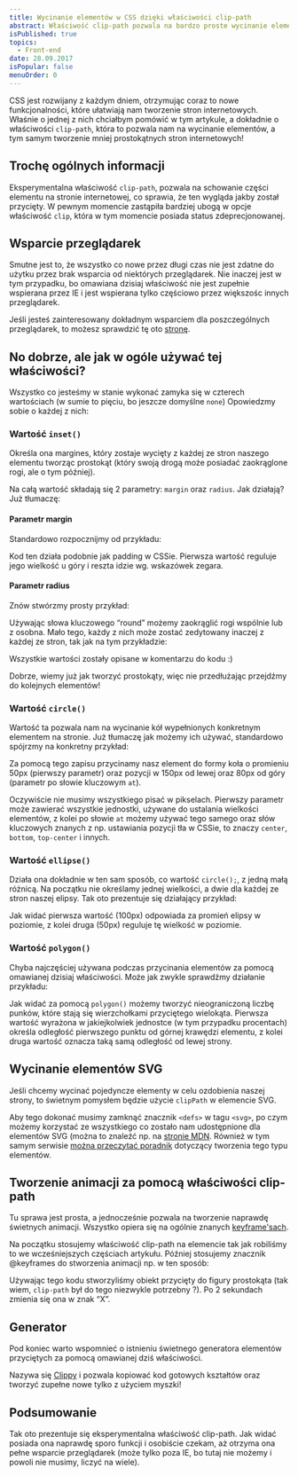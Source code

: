 ```yaml
---
title: Wycinanie elementów w CSS dzięki właściwości clip-path
abstract: Właściwość clip-path pozwala na bardzo proste wycinanie elementów strony internetowej w CSS za pomocą czterech prostych wartości.
isPublished: true
topics:
  - Front-end
date: 28.09.2017
isPopular: false
menuOrder: 0
---
```


CSS jest rozwijany z każdym dniem, otrzymując coraz to nowe funkcjonalności, które ułatwiają nam tworzenie stron internetowych. Właśnie o jednej z nich chciałbym pomówić w tym artykule, a dokładnie o właściwości `clip-path`, która to pozwala nam na wycinanie elementów, a tym samym tworzenie mniej prostokątnych stron internetowych!

## Trochę ogólnych informacji

Eksperymentalna właściwość `clip-path`, pozwala na schowanie części elementu na stronie internetowej, co sprawia, że ten wygląda jakby został przycięty. W pewnym momencie zastąpiła bardziej ubogą w opcje właściwość `clip`, która w tym momencie posiada status zdeprecjonowanej.

## Wsparcie przeglądarek

Smutne jest to, że wszystko co nowe przez długi czas nie jest zdatne do użytku przez brak wsparcia od niektórych przeglądarek. Nie inaczej jest w tym przypadku, bo omawiana dzisiaj właściwość nie jest zupełnie wspierana przez IE i jest wspierana tylko częściowo przez większośc innych przeglądarek.

Jeśli jesteś zainteresowany dokładnym wsparciem dla poszczególnych przeglądarek, to możesz sprawdzić tę oto [stronę](http://caniuse.com/#search=clip-path).

## No dobrze, ale jak w ogóle używać tej właściwości?

Wszystko co jesteśmy w stanie wykonać zamyka się w czterech wartościach (w sumie to pięciu, bo jeszcze domyślne `none`) Opowiedzmy sobie o każdej z nich:

### Wartość `inset()`

Określa ona margines, który zostaje wycięty z każdej ze stron naszego elementu tworząc prostokąt (który swoją drogą może posiadać zaokrąglone rogi, ale o tym później).

Na całą wartość składają się 2 parametry: `margin` oraz `radius`. Jak działają? Już tłumaczę:

#### Parametr margin

Standardowo rozpocznijmy od przykładu:


<CodePenIframe id="XedMQL" title="inset() #1" />

Kod ten działa podobnie jak padding w CSSie. Pierwsza wartość reguluje jego wielkość u góry i reszta idzie wg. wskazówek zegara.

#### Parametr radius

Znów stwórzmy prosty przykład:

<CodePenIframe id="JrXNyR" title="inset() #2" />

Używając słowa kluczowego “round” możemy zaokrąglić rogi wspólnie lub z osobna. Mało tego, każdy z nich może zostać zedytowany inaczej z każdej ze stron, tak jak na tym przykładzie:

<CodePenIframe id="QqNvqo" title="inset() #3" />

Wszystkie wartości zostały opisane w komentarzu do kodu :)

Dobrze, wiemy już jak tworzyć prostokąty, więc nie przedłużając przejdźmy do kolejnych elementów!

### Wartość `circle()`

Wartość ta pozwala nam na wycinanie kół wypełnionych konkretnym elementem na stronie. Już tłumaczę jak możemy ich używać, standardowo spójrzmy na konkretny przykład:

<CodePenIframe id="boBXJE" title="circle()" />

Za pomocą tego zapisu przycinamy nasz element do formy koła o promieniu 50px (pierwszy parametr) oraz pozycji w 150px od lewej oraz 80px od góry (parametr po słowie kluczowym `at`).

Oczywiście nie musimy wszystkiego pisać w pikselach. Pierwszy parametr może zawierać wszystkie jednostki, używane do ustalania wielkości elementów, z kolei po słowie `at` możemy używać tego samego oraz słów kluczowych znanych z np. ustawiania pozycji tła w CSSie, to znaczy `center`, `bottom`, `top-center` i innych.

### Wartość `ellipse()`

Działa ona dokładnie w ten sam sposób, co wartość `circle();`, z jedną małą różnicą. Na początku nie określamy jednej wielkości, a dwie dla każdej ze stron naszej elipsy. Tak oto prezentuje się działający przykład:

<CodePenIframe id="VMaxBv" title="ellipse()" />

Jak widać pierwsza wartość (100px) odpowiada za promień elipsy w poziomie, z kolei druga (50px) reguluje tę wielkość w poziomie.

### Wartość `polygon()`

Chyba najczęściej używana podczas przycinania elementów za pomocą omawianej dzisiaj właściwości. Może jak zwykle sprawdźmy działanie przykładu:

<CodePenIframe id="eGZRZg" title="polygon()" />

Jak widać za pomocą `polygon()` możemy tworzyć nieograniczoną liczbę punków, które stają się wierzchołkami przyciętego wielokąta. Pierwsza wartość wyrażona w jakiejkolwiek jednostce (w tym przypadku procentach) określa odległość pierwszego punktu od górnej krawędzi elementu, z kolei druga wartość oznacza taką samą odległość od lewej strony.

## Wycinanie elementów SVG

Jeśli chcemy wycinać pojedyncze elementy w celu ozdobienia naszej strony, to świetnym pomysłem będzie użycie `clipPath` w elemencie SVG.

Aby tego dokonać musimy zamknąć znacznik `<defs>` w tagu `<svg>`, po czym możemy korzystać ze wszystkiego co zostało nam udostępnione dla elementów SVG (można to znaleźć np. na [stronie MDN](https://developer.mozilla.org/en-US/docs/Web/SVG/Element). Również w tym samym serwisie [można przeczytać poradnik](https://developer.mozilla.org/en-US/docs/Web/SVG/Element/clipPath) dotyczący tworzenia tego typu elementów.

## Tworzenie animacji za pomocą właściwości clip-path

Tu sprawa jest prosta, a jednocześnie pozwala na tworzenie naprawdę świetnych animacji. Wszystko opiera się na ogólnie znanych [keyframe\'sach](https://developer.mozilla.org/en-US/docs/Web/CSS/%40keyframes).

Na początku stosujemy właściwość clip-path na elemencie tak jak robiliśmy to we wcześniejszych częściach artykułu. Później stosujemy znacznik @keyframes do stworzenia animacji np. w ten sposób:

<CodePenIframe id="LjwjGB" title="Animacja właściwości clip-path" />

Używając tego kodu stworzyliśmy obiekt przycięty do figury prostokąta (tak wiem, `clip-path` był do tego niezwykle potrzebny ?). Po 2 sekundach zmienia się ona w znak “X”.

## Generator

Pod koniec warto wspomnieć o istnieniu świetnego generatora elementów przyciętych za pomocą omawianej dziś właściwości.

Nazywa się [Clippy](https://bennettfeely.com/clippy/) i pozwala kopiować kod gotowych kształtów oraz tworzyć zupełne nowe tylko z użyciem myszki!

## Podsumowanie

Tak oto prezentuje się eksperymentalna właściwość clip-path. Jak widać posiada ona naprawdę sporo funkcji i osobiście czekam, aż otrzyma ona pełne wsparcie przeglądarek (może tylko poza IE, bo tutaj nie możemy i powoli nie musimy, liczyć na wiele).
